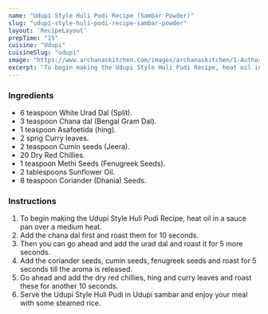 ---
name: "Udupi Style Huli Podi Recipe (Sambar Powder)"
slug: "udupi-style-huli-podi-recipe-sambar-powder"
layout: 'RecipeLayout'
prepTime: "15"
cuisine: "Udupi"
cuisineSlug: "udupi"
image: "https://www.archanaskitchen.com/images/archanaskitchen/1-Author/sibyl_sunitha/Udupi_Style_Huli_Pudi_Recipe_Sambar_mix_Recipe.jpg"
excerpt: "To begin making the Udupi Style Huli Pudi Recipe, heat oil in a sauce pan over a medium heat"
---

### Ingredients

- 6 teaspoon White Urad Dal (Split).
- 3 teaspoon Chana dal (Bengal Gram Dal).
- 1 teaspoon Asafoetida (hing).
- 2 sprig Curry leaves.
- 2 teaspoon Cumin seeds (Jeera).
- 20 Dry Red Chillies.
- 1 teaspoon Methi Seeds (Fenugreek Seeds).
- 2 tablespoons Sunflower Oil.
- 8 teaspoon Coriander (Dhania) Seeds.

### Instructions

1. To begin making the Udupi Style Huli Pudi Recipe, heat oil in a sauce pan over a medium heat.
1. Add the chana dal first and roast them for 10 seconds.
1. Then you can go ahead and add the urad dal and roast it for 5 more seconds.
1. Add the coriander seeds, cumin seeds, fenugreek seeds and roast for 5 seconds till the aroma is released.
1. Go ahead and add the dry red chillies, hing and curry leaves and roast these for another 10 seconds.
1. Serve the Udupi Style Huli Pudi in Udupi sambar and enjoy your meal with some steamed rice.
